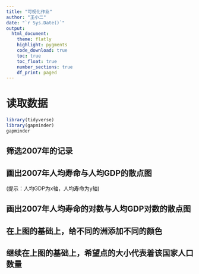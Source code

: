 ```yaml
---
title: "可视化作业"
author: "王小二"
date: "`r Sys.Date()`"
output: 
  html_document:
    theme: flatly
    highlight: pygments
    code_download: true
    toc: true
    toc_float: true
    number_sections: true
    df_print: paged
---
```






# 读取数据

```r
library(tidyverse)
library(gapminder)
gapminder
```

## 筛选2007年的记录


## 画出2007年人均寿命与人均GDP的散点图 
(提示：人均GDP为x轴，人均寿命为y轴)




## 画出2007年人均寿命的对数与人均GDP对数的散点图



## 在上图的基础上，给不同的洲添加不同的颜色



## 继续在上图的基础上，希望点的大小代表着该国家人口数量




